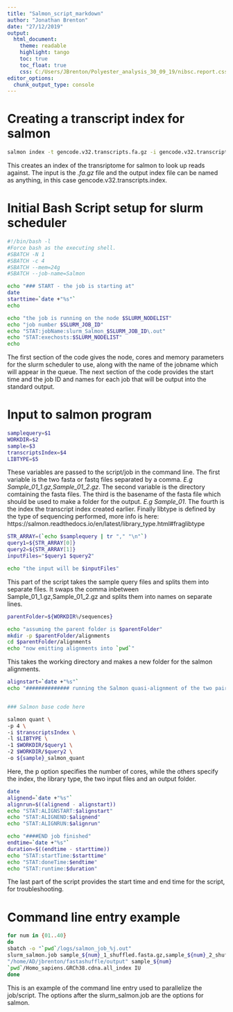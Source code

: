 ---
title: "Salmon_script_markdown"
author: "Jonathan Brenton"
date: "27/12/2019"
output:
  html_document:
    theme: readable
    highlight: tango
    toc: true
    toc_float: true
    css: C:/Users/JBrenton/Polyester_analysis_30_09_19/nibsc.report.css
editor_options:
  chunk_output_type: console
---
# Creating a transcript index for salmon

```{bash creating index, include=TRUE, eval=FALSE}
salmon index -t gencode.v32.transcripts.fa.gz -i gencode.v32.transcripts.index
```

This creates an index of the transriptome for salmon to look up reads against. The input is the *.fa.gz* file and the output index file can be named as anything, in this case gencode.v32.transcripts.index. 

# Initial Bash Script setup for slurm scheduler

```{bash setup, include=TRUE, eval=FALSE}
#!/bin/bash -l
#Force bash as the executing shell.
#SBATCH -N 1
#SBATCH -c 4
#SBATCH --mem=24g
#SBATCH --job-name=Salmon

echo "### START - the job is starting at"
date
starttime=`date +"%s"`
echo

echo "the job is running on the node $SLURM_NODELIST"
echo "job number $SLURM_JOB_ID"
echo "STAT:jobName:slurm_Salmon_$SLURM_JOB_ID\.out"
echo "STAT:exechosts:$SLURM_NODELIST"
echo
```

The first section of the code gives the node, cores and memory parameters for the slurm scheduler to use, along with the name of the jobname which will appear in the queue. The next section of the code provides the start time and the job ID and names for each job that will be output into the standard output.

# Input to salmon program

```{bash salmon input, include=TRUE, eval=FALSE}
samplequery=$1
WORKDIR=$2
sample=$3
transcriptsIndex=$4
LIBTYPE=$5
```

These variables are passed to the script/job in the command line. The first variable is the two fasta or fastq files separated by a comma. *E.g Sample_01_1.gz,Sample_01_2.gz*. The second variable is the directory comtaining the fasta files. The third is the basename of the fasta file which should be used to make a folder for the output. *E.g Sample_01*. The fourth is the index the transcript index created earlier. Finally libtype is defined by the type of sequencing performed, more info is here: https://salmon.readthedocs.io/en/latest/library_type.html#fraglibtype

```{bash string split, include=TRUE, eval=FALSE}
STR_ARRAY=(`echo $samplequery | tr "," "\n"`)
query1=${STR_ARRAY[0]}
query2=${STR_ARRAY[1]}
inputFiles="$query1 $query2"

echo "the input will be $inputFiles"
```

This part of the script takes the sample query files and splits them into separate files. It swaps the comma inbetween Sample_01_1.gz,Sample_01_2.gz and splits them into names on separate lines.

```{bash folders, include=TRUE, eval=FALSE}
parentFolder=${WORKDIR%/sequences}

echo "assuming the parent folder is $parentFolder"
mkdir -p $parentFolder/alignments
cd $parentFolder/alignments
echo "now emitting alignments into `pwd`"
```

This takes the working directory and makes a new folder for the salmon alignments.

```{bash salmon, include=TRUE, eval=FALSE}
alignstart=`date +"%s"`
echo "############## running the Salmon quasi-alignment of the two pairs"


### Salmon base code here

salmon quant \
-p 4 \
-i $transcriptsIndex \
-l $LIBTYPE \
-1 $WORKDIR/$query1 \
-2 $WORKDIR/$query2 \
-o ${sample}_salmon_quant
```

Here, the p option specifies the number of cores, while the others specify the index, the library type, the two input files and an output folder.

```{bash echo, include=TRUE, eval=FALSE}
date
alignend=`date +"%s"`
alignrun=$((alignend - alignstart))
echo "STAT:ALIGNSTART:$alignstart"
echo "STAT:ALIGNEND:$alignend"
echo "STAT:ALIGNRUN:$alignrun"

echo "####END job finished"
endtime=`date +"%s"`
duration=$((endtime - starttime))
echo "STAT:startTime:$starttime"
echo "STAT:doneTime:$endtime"
echo "STAT:runtime:$duration"
```

The last part of the script provides the start time and end time for the script, for troubleshooting. 

# Command line entry example
```{bash command line entry, include=TRUE, eval=FALSE}
for num in {01..40}
do
sbatch -o "`pwd`/logs/salmon_job_%j.out"
slurm_salmon.job sample_${num}_1_shuffled.fasta.gz,sample_${num}_2_shuffled.fasta.gz 
"/home/AD/jbrenton/fastashuffle/output" sample_${num} 
`pwd`/Homo_sapiens.GRCh38.cdna.all_index IU
done
```

This is an example of the command line entry used to parallelize the job/script. The options after the slurm_salmon.job are the options for salmon. 
